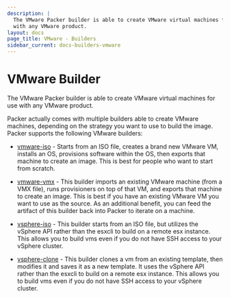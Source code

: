 ```yaml
---
description: |
  The VMware Packer builder is able to create VMware virtual machines for use
  with any VMware product.
layout: docs
page_title: VMware - Builders
sidebar_current: docs-builders-vmware
---
```


# VMware Builder

The VMware Packer builder is able to create VMware virtual machines for use
with any VMware product.

Packer actually comes with multiple builders able to create VMware machines,
depending on the strategy you want to use to build the image. Packer supports
the following VMware builders:

- [vmware-iso](/docs/builders/vmware-iso.html) - Starts from an ISO file,
  creates a brand new VMware VM, installs an OS, provisions software within
  the OS, then exports that machine to create an image. This is best for
  people who want to start from scratch.

- [vmware-vmx](/docs/builders/vmware-vmx.html) - This builder imports an
  existing VMware machine (from a VMX file), runs provisioners on top of that
  VM, and exports that machine to create an image. This is best if you have
  an existing VMware VM you want to use as the source. As an additional
  benefit, you can feed the artifact of this builder back into Packer to
  iterate on a machine.

- [vsphere-iso](/docs/builders/vsphere-iso.html) - This builder starts from an
  ISO file, but utilizes the vSphere API rather than the esxcli to build on a
  remote esx instance. This allows you to build vms even if you do not have
  SSH access to your vSphere cluster.

- [vsphere-clone](/docs/builders/vsphere-clone.html) - This builder clones a
  vm from an existing template, then modifies it and saves it as a new
  template. It uses the vSphere API rather than the esxcli to build on a
  remote esx instance. This allows you to build vms even if you do not have
  SSH access to your vSphere cluster.

